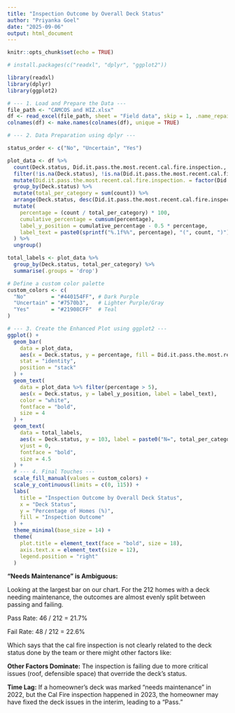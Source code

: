 ```yaml
---
title: "Inspection Outcome by Overall Deck Status"
author: "Priyanka Goel"
date: "2025-09-06"
output: html_document
---
```


```r
knitr::opts_chunk$set(echo = TRUE)
```


```r

# install.packages(c("readxl", "dplyr", "ggplot2"))

library(readxl)
library(dplyr)
library(ggplot2)

# --- 1. Load and Prepare the Data ---
file_path <- "CAMCOS and HIZ.xlsx"
df <- read_excel(file_path, sheet = "Field data", skip = 1, .name_repair = "unique")
colnames(df) <- make.names(colnames(df), unique = TRUE)

# --- 2. Data Preparation using dplyr ---

status_order <- c("No", "Uncertain", "Yes")

plot_data <- df %>%
  count(Deck.status, Did.it.pass.the.most.recent.cal.fire.inspection., name = "count") %>%
  filter(!is.na(Deck.status), !is.na(Did.it.pass.the.most.recent.cal.fire.inspection.)) %>%
  mutate(Did.it.pass.the.most.recent.cal.fire.inspection. = factor(Did.it.pass.the.most.recent.cal.fire.inspection., levels = status_order)) %>%
  group_by(Deck.status) %>%
  mutate(total_per_category = sum(count)) %>%
  arrange(Deck.status, desc(Did.it.pass.the.most.recent.cal.fire.inspection.)) %>%
  mutate(
    percentage = (count / total_per_category) * 100,
    cumulative_percentage = cumsum(percentage),
    label_y_position = cumulative_percentage - 0.5 * percentage,
    label_text = paste0(sprintf("%.1f%%", percentage), "(", count, ")")
  ) %>%
  ungroup()

total_labels <- plot_data %>%
  group_by(Deck.status, total_per_category) %>%
  summarise(.groups = 'drop')

# Define a custom color palette
custom_colors <- c(
  "No"        = "#440154FF", # Dark Purple
  "Uncertain" = "#7570b3",   # Lighter Purple/Gray
  "Yes"       = "#21908CFF"  # Teal
)

# --- 3. Create the Enhanced Plot using ggplot2 ---
ggplot() +
  geom_bar(
    data = plot_data,
    aes(x = Deck.status, y = percentage, fill = Did.it.pass.the.most.recent.cal.fire.inspection.),
    stat = "identity",
    position = "stack"
  ) +
  geom_text(
    data = plot_data %>% filter(percentage > 5), 
    aes(x = Deck.status, y = label_y_position, label = label_text),
    color = "white",
    fontface = "bold",
    size = 4
  ) +
  geom_text(
    data = total_labels,
    aes(x = Deck.status, y = 103, label = paste0("N=", total_per_category)),
    vjust = 0,
    fontface = "bold",
    size = 4.5
  ) +
  # --- 4. Final Touches ---
  scale_fill_manual(values = custom_colors) +
  scale_y_continuous(limits = c(0, 115)) +
  labs(
    title = "Inspection Outcome by Overall Deck Status",
    x = "Deck Status",
    y = "Percentage of Homes (%)",
    fill = "Inspection Outcome"
  ) +
  theme_minimal(base_size = 14) +
  theme(
    plot.title = element_text(face = "bold", size = 18),
    axis.text.x = element_text(size = 12),
    legend.position = "right"
  )

```

**"Needs Maintenance" is Ambiguous:** 

Looking at the largest bar on our chart. For the 212 homes with a deck needing maintenance, the outcomes are almost evenly split between passing and failing.

Pass Rate: 46 / 212 = 21.7%

Fail Rate: 48 / 212 = 22.6%

Which says that the cal fire inspection is not clearly related to the deck status done by the team or there might other factors like:

**Other Factors Dominate:** The inspection is failing due to more critical issues (roof, defensible space) that override the deck's status.

**Time Lag:** If a homeowner's deck was marked "needs maintenance" in 2022, but the Cal Fire inspection happened in 2023, the homeowner may have fixed the deck issues in the interim, leading to a "Pass."
